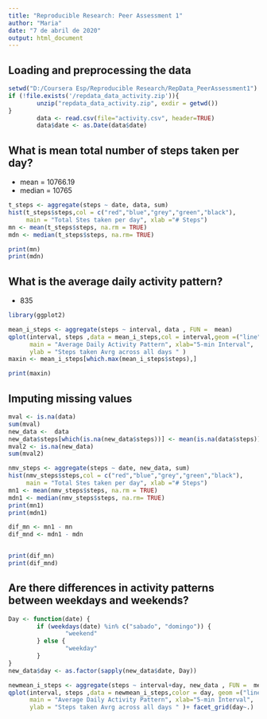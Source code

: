 ```yaml
---
title: "Reproducible Research: Peer Assessment 1"
author: "Maria"
date: "7 de abril de 2020"
output: html_document
---
```


## Loading and preprocessing the data


```r
setwd("D:/Coursera Esp/Reproducible Research/RepData_PeerAssessment1")
if (!file.exists('/repdata_data_activity.zip')){
        unzip("repdata_data_activity.zip", exdir = getwd())
}
        data <- read.csv(file="activity.csv", header=TRUE)
        data$date <- as.Date(data$date)
```

## What is mean total number of steps taken per day?

- mean = 10766.19
- median = 10765

```r
t_steps <- aggregate(steps ~ date, data, sum)
hist(t_steps$steps,col = c("red","blue","grey","green","black"),
     main = "Total Stes taken per day", xlab ="# Steps")
mn <- mean(t_steps$steps, na.rm = TRUE)
mdn <- median(t_steps$steps, na.rm= TRUE)

print(mn)
print(mdn)
```

## What is the average daily activity pattern?

 -    835 


```r
library(ggplot2)

mean_i_steps <- aggregate(steps ~ interval, data , FUN =  mean)
qplot(interval, steps ,data = mean_i_steps,col = interval,geom =("line"),
      main = "Average Daily Activity Pattern", xlab="5-min Interval", 
      ylab = "Steps taken Avrg across all days " )
maxin <- mean_i_steps[which.max(mean_i_steps$steps),]

print(maxin)
```

## Imputing missing values

```r
mval <- is.na(data)
sum(mval)
new_data <-  data
new_data$steps[which(is.na(new_data$steps))] <- mean(is.na(data$steps))
mval2 <- is.na(new_data)
sum(mval2)

nmv_steps <- aggregate(steps ~ date, new_data, sum)
hist(nmv_steps$steps,col = c("red","blue","grey","green","black"),
     main = "Total Stes taken per day", xlab ="# Steps")
mn1 <- mean(nmv_steps$steps, na.rm = TRUE)
mdn1 <- median(nmv_steps$steps, na.rm= TRUE)
print(mn1)
print(mdn1)

dif_mn <- mn1 - mn
dif_mnd <- mdn1 - mdn


print(dif_mn) 
print(dif_mnd)
```

## Are there differences in activity patterns between weekdays and weekends?



```r
Day <- function(date) {
        if (weekdays(date) %in% c("sabado", "domingo")) {
                "weekend"
        } else {
                "weekday"
        }
}
new_data$day <- as.factor(sapply(new_data$date, Day))

newmean_i_steps <- aggregate(steps ~ interval+day, new_data , FUN =  mean)
qplot(interval, steps ,data = newmean_i_steps,color = day, geom =("line"),
      main = "Average Daily Activity Pattern", xlab="5-min Interval", 
      ylab = "Steps taken Avrg across all days " )+ facet_grid(day~.)

```
